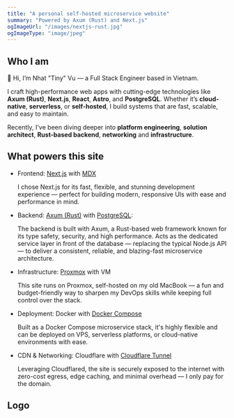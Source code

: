 ```yaml
---
title: "A personal self-hosted microservice website"
summary: "Powered by Axum (Rust) and Next.js"
ogImageUrl: "/images/nextjs-rust.jpg"
ogImageType: "image/jpeg"
---
```


## Who I am

👋 Hi, I’m Nhat "Tiny" Vu — a Full Stack Engineer based in Vietnam.

I craft high-performance web apps with cutting-edge technologies like <b>Axum (Rust)</b>, <b>Next.js</b>, <b>React</b>, <b>Astro</b>, and <b>PostgreSQL</b>. Whether it’s <b>cloud-native</b>, <b>serverless</b>, or <b>self-hosted</b>, I build systems that are fast, scalable, and easy to maintain.

Recently, I've been diving deeper into <b>platform engineering</b>, <b>solution architect</b>, <b>Rust-based backend</b>, <b>networking</b> and <b>infrastructure</b>.

## What powers this site

- Frontend: [Next.js](https://nextjs.org/) with [MDX](https://mdxjs.com/)

  I chose Next.js for its fast, flexible, and stunning development experience — perfect for building modern, responsive UIs with ease and performance in mind.

- Backend: [Axum (Rust)](https://github.com/tokio-rs/axum) with [PostgreSQL](https://www.postgresql.org/):

  The backend is built with Axum, a Rust-based web framework known for its type safety, security, and high performance. Acts as the dedicated service layer in front of the database — replacing the typical Node.js API — to deliver a consistent, reliable, and blazing-fast microservice architecture.

- Infrastructure: [Proxmox](https://www.proxmox.com) with VM

  This site runs on Proxmox, self-hosted on my old MacBook — a fun and budget-friendly way to sharpen my DevOps skills while keeping full control over the stack.

- Deployment: Docker with [Docker Compose](https://docs.docker.com/compose/)

  Built as a Docker Compose microservice stack, it's highly flexible and can be deployed on VPS, serverless platforms, or cloud-native environments with ease.

- CDN & Networking: Cloudflare with [Cloudflare Tunnel](https://developers.cloudflare.com/cloudflare-one/connections/connect-networks/)

  Leveraging Cloudflared, the site is securely exposed to the internet with zero-cost egress, edge caching, and minimal overhead — I only pay for the domain.

## Logo

<Logo />
